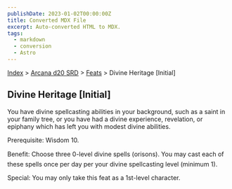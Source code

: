 ```yaml
---
publishDate: 2023-01-02T00:00:00Z
title: Converted MDX File
excerpt: Auto-converted HTML to MDX.
tags:
  - markdown
  - conversion
  - Astro
---
```






[Index](-index) > [Arcana d20 SRD](arcana-d20-srd-index) > [Feats](arcana-d20-srd-feats-index) > Divine Heritage [Initial]




## Divine Heritage [Initial]


You have divine spellcasting abilities in your background, such as a saint in your family tree, or you have had a divine experience, revelation, or epiphany which has left you with modest divine abilities.


Prerequisite: Wisdom 10.


Benefit: Choose three 0-level divine spells (orisons). You may cast each of these spells once per day per your divine spellcasting level (minimum 1).


Special: You may only take this feat as a 1st-level character.



